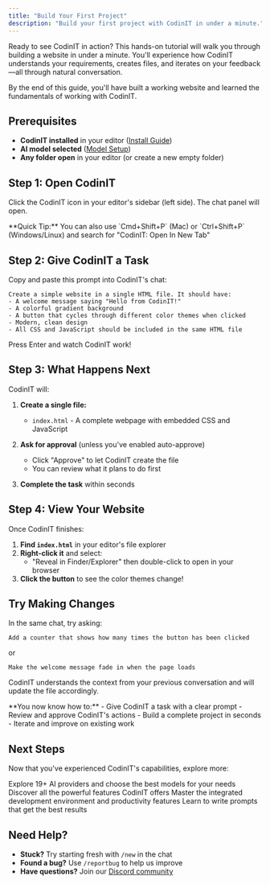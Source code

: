 ```yaml
---
title: "Build Your First Project"
description: "Build your first project with CodinIT in under a minute."
---
```


Ready to see CodinIT in action? This hands-on tutorial will walk you through building a website in under a minute. You'll experience how CodinIT understands your requirements, creates files, and iterates on your feedback—all through natural conversation.

By the end of this guide, you'll have built a working website and learned the fundamentals of working with CodinIT.

## Prerequisites

- **CodinIT installed** in your editor ([Install Guide](/getting-started/installing-codinit))
- **AI model selected** ([Model Setup](/getting-started/select-your-model))
- **Any folder open** in your editor (or create a new empty folder)

## Step 1: Open CodinIT

Click the CodinIT icon in your editor's sidebar (left side). The chat panel will open.

<Info>
**Quick Tip:** You can also use `Cmd+Shift+P` (Mac) or `Ctrl+Shift+P` (Windows/Linux) and search for "CodinIT: Open In New Tab"
</Info>

## Step 2: Give CodinIT a Task

Copy and paste this prompt into CodinIT's chat:

```
Create a simple website in a single HTML file. It should have:
- A welcome message saying "Hello from CodinIT!"
- A colorful gradient background
- A button that cycles through different color themes when clicked
- Modern, clean design
- All CSS and JavaScript should be included in the same HTML file
```

Press Enter and watch CodinIT work!

## Step 3: What Happens Next

CodinIT will:

1. **Create a single file:**
   - `index.html` - A complete webpage with embedded CSS and JavaScript

2. **Ask for approval** (unless you've enabled auto-approve)
   - Click "Approve" to let CodinIT create the file
   - You can review what it plans to do first

3. **Complete the task** within seconds

## Step 4: View Your Website

Once CodinIT finishes:

1. **Find `index.html`** in your editor's file explorer
2. **Right-click it** and select:
   - "Reveal in Finder/Explorer" then double-click to open in your browser
3. **Click the button** to see the color themes change!

## Try Making Changes

In the same chat, try asking:

```
Add a counter that shows how many times the button has been clicked
```

or

```
Make the welcome message fade in when the page loads
```

CodinIT understands the context from your previous conversation and will update the file accordingly.

<Tip>
**You now know how to:**
- Give CodinIT a task with a clear prompt
- Review and approve CodinIT's actions
- Build a complete project in seconds
- Iterate and improve on existing work
</Tip>

## Next Steps

Now that you've experienced CodinIT's capabilities, explore more:

<CardGroup cols={2}>
<Card title="AI Providers" href="/providers/provider-guide" icon="plug">
Explore 19+ AI providers and choose the best models for your needs
</Card>

<Card title="Features Overview" href="/features/overview" icon="sparkles">
Discover all the powerful features CodinIT offers
</Card>

<Card title="Development Tools" href="/features/development/workbench" icon="code">
Master the integrated development environment and productivity features
</Card>

<Card title="Prompting Guide" href="/prompting/prompt-engineering-guide" icon="wand-magic-sparkles">
Learn to write prompts that get the best results
</Card>
</CardGroup>

## Need Help?

- **Stuck?** Try starting fresh with `/new` in the chat
- **Found a bug?** Use `/reportbug` to help us improve
- **Have questions?** Join our [Discord community](https://discord.gg/codinit)
